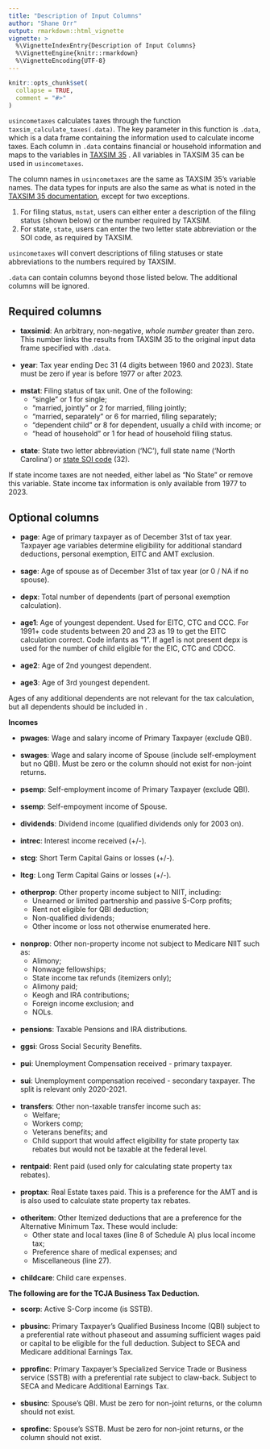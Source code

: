 ```yaml
---
title: "Description of Input Columns"
author: "Shane Orr"
output: rmarkdown::html_vignette
vignette: >
  %\VignetteIndexEntry{Description of Input Columns}
  %\VignetteEngine{knitr::rmarkdown}
  %\VignetteEncoding{UTF-8}
---
```


```r
knitr::opts_chunk$set(
  collapse = TRUE,
  comment = "#>"
)
```

`usincometaxes` calculates taxes through the function `taxsim_calculate_taxes(.data)`. The key parameter in this function is `.data`, which is a data frame containing the information used to calculate income taxes. Each column in `.data` contains financial or household information and maps to the variables in [TAXSIM 35](http://taxsim.nber.org/taxsim35/) . All variables in TAXSIM 35 can be used in `usincometaxes`. 

The column names in `usincometaxes` are the same as TAXSIM 35's variable names. The data types for inputs are also the same as what is noted in the [TAXSIM 35 documentation](http://taxsim.nber.org/taxsim35/), except for two exceptions.

1. For filing status, `mstat`, users can either enter a description of the filing status (shown below) or the number required by TAXSIM.
2. For state, `state`, users can enter the two letter state abbreviation or the SOI code, as required by TAXSIM.

`usincometaxes` will convert descriptions of filing statuses or state abbreviations to the numbers required by TAXSIM.

`.data` can contain columns beyond those listed below. The additional columns will be ignored.

## Required columns

* **taxsimid**: An arbitrary, non-negative, *whole number* greater than zero. This number links the results from TAXSIM
    35 to the original input data frame specified with `.data`.
<br>       
* **year**: Tax year ending Dec 31 (4 digits between 1960 and 2023). State must be zero if
      year is before 1977 or after 2023.
<br>          
* **mstat**: Filing status of tax unit. One of the following: 
    * "single" or 1 for single;
    * "married, jointly" or 2 for married, filing jointly; 
    * "married, separately" or 6 for married, filing separately;
    * "dependent child" or 8 for dependent, usually a child with income; or
    * "head of household" or 1 for head of household filing status.
<br>   
* **state**: State two letter abbreviation ('NC'), full state name ('North Carolina') or [state SOI code](https://taxsim.nber.org/statesoi.html) (32). 

If state income taxes are not needed, either label as "No State" or remove this variable. State income tax information is only available from 1977 to 2023.

## Optional columns

* **page**: Age of primary taxpayer as of December 31st of tax year. Taxpayer age variables
      determine eligibility for additional standard deductions, personal exemption, EITC and AMT exclusion.
<br>    
* **sage**: Age of spouse as of December 31st of tax year (or 0 / NA if no spouse).
<br>    
* **depx**: Total number of dependents (part of personal exemption calculation).
<br>    
* **age1**: Age of youngest dependent. Used for EITC, CTC and CCC. For 1991+ code students between 20 and 23 as 19 to get the EITC calculation correct. Code infants as "1". If age1 is not present depx is used for the number of child eligible for the EIC, CTC and CDCC.
<br>   
* **age2**: Age of 2nd youngest dependent.
<br>   
* **age3**: Age of 3rd youngest dependent.

Ages of any additional dependents are not relevant for the tax calculation, but all dependents should be included in \code{depx}.

**Incomes**

* **pwages**: Wage and salary income of Primary Taxpayer (exclude QBI).
<br>   
* **swages**: Wage and salary income of Spouse (include self-employment but no QBI). Must
      be zero or the column should not exist for non-joint returns.
<br>   
* **psemp**: Self-employment income of Primary Taxpayer (exclude QBI).
<br>   
* **ssemp**: Self-empoyment income of Spouse.
<br>  
* **dividends**: Dividend income (qualified dividends only for 2003 on).
<br>   
* **intrec**: Interest income received (+/-).
<br>   
* **stcg**: Short Term Capital Gains or losses (+/-).
<br>   
* **ltcg**: Long Term Capital Gains or losses (+/-).
<br>   
* **otherprop**: Other property income subject to NIIT, including: 
    * Unearned or limited partnership and passive S-Corp profits; 
    * Rent not eligible for QBI deduction;
    * Non-qualified dividends; 
    * Other income or loss not otherwise enumerated here.
<br>   
* **nonprop**: Other non-property income not subject to Medicare NIIT such as:
    * Alimony; 
    * Nonwage fellowships; 
    * State income tax refunds (itemizers only);
    * Alimony paid; 
    * Keogh and IRA contributions; 
    * Foreign income exclusion; and 
    * NOLs.
<br>   
* **pensions**: Taxable Pensions and IRA distributions.
<br>   
* **ggsi**: Gross Social Security Benefits.
<br>   
* **pui**: Unemployment Compensation received - primary taxpayer.
<br>   
* **sui**: Unemployment compensation received - secondary taxpayer. The split is relevant only 2020-2021.
<br>   
* **transfers**: Other non-taxable transfer income such as: 
    * Welfare; 
    * Workers comp;
    * Veterans benefits; and 
    * Child support that would affect eligibility for state property tax rebates but would not be taxable at the federal level.
<br>   
* **rentpaid**: Rent paid (used only for calculating state property tax rebates).
<br>   
* **proptax**: Real Estate taxes paid. This is a preference for the AMT and is is also
      used to calculate state property tax rebates.
<br>   
* **otheritem**: Other Itemized deductions that are a preference for the Alternative Minimum Tax. These would include: 
    * Other state and local taxes (line 8 of Schedule A) plus local income tax; 
    * Preference share of medical expenses; and 
    * Miscellaneous (line 27).
<br>   
* **childcare**: Child care expenses.
<br>   

**The following are for the TCJA Business Tax Deduction.**

* **scorp**: Active S-Corp income (is SSTB).
<br>  
* **pbusinc**: Primary Taxpayer's Qualified Business Income (QBI) subject to a
      preferential rate without phaseout and assuming sufficient wages paid or capital to be eligible
      for the full deduction. Subject to SECA and Medicare additional Earnings Tax.
<br>   
* **pprofinc**: Primary Taxpayer's Specialized Service Trade or Business service
      (SSTB) with a preferential rate subject to claw-back. Subject to SECA and Medicare Additional Earnings Tax.
<br>   
* **sbusinc**: Spouse's QBI. Must be zero for non-joint returns, or the
      column should not exist.
<br>   
* **sprofinc**: Spouse's SSTB. Must be zero for non-joint returns, or the
      column should not exist.
